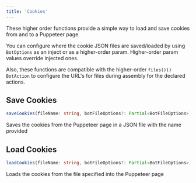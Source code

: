 ---
title: 'Cookies'
---

These higher order functions provide a simple way to load and save cookies from and to a Puppeteer page.

You can configure where the cookie JSON files are saved/loaded by using `BotOptions` as an inject or as a higher-order param. Higher-order param values override injected ones.

Also, these functions are compatible with the higher-order `files()()` `BotAction` to configure the URL's for files during assembly for the declared actions.

## Save Cookies
```typescript
saveCookies(fileName: string, botFileOptions?: Partial<BotFileOptions>) => BotFilesAction
```
Saves the cookies from the Puppeteer page in a JSON file with the name provided

## Load Cookies
```typescript
loadCookies(fileName: string, botFileOptions?: Partial<BotFileOptions>) => BotFilesAction
```
Loads the cookies from the file specified into the Puppeteer page